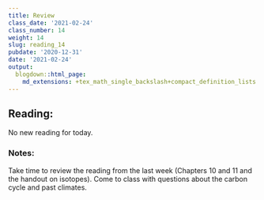 ```yaml
---
title: Review
class_date: '2021-02-24'
class_number: 14
weight: 14
slug: reading_14
pubdate: '2020-12-31'
date: '2021-02-24'
output:
  blogdown::html_page:
    md_extensions: +tex_math_single_backslash+compact_definition_lists
---
```

## Reading:

No new reading for today.

### Notes:

Take time to review the reading from the last week (Chapters 10 and 11 and the handout on isotopes). Come to class with questions about the carbon cycle and past climates.
